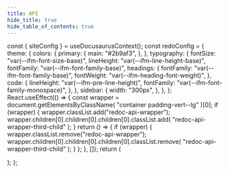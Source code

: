 ```yaml
---
title: API
hide_title: true
hide_table_of_contents: true
---
```



  const { siteConfig } = useDocusaurusContext();
  const redoConfig = {
    theme: {
      colors: {
        primary: {
          main: "#2b9af3",
        },
      },
      typography: {
        fontSize: "var(--ifm-font-size-base)",
        lineHeight: "var(--ifm-line-height-base)",
        fontFamily: "var(--ifm-font-family-base)",
        headings: {
          fontFamily: "var(--ifm-font-family-base)",
          fontWeight: "var(--ifm-heading-font-weight)",
        },
        code: {
          lineHeight: "var(--ifm-pre-line-height)",
          fontFamily: "var(--ifm-font-family-monospace)",
        },
      },
      sidebar: {
        width: "300px",
      },
    },
  };
  React.useEffect(() => {
    const wrapper = document.getElementsByClassName(
      "container padding-vert--lg"
    )[0];
    if (wrapper) {
      wrapper.classList.add("redoc-api-wrapper");
      wrapper.children[0].children[0].children[0].classList.add(
        "redoc-api-wrapper-third-child"
      );
    }
    return () => {
      if (wrapper) {
        wrapper.classList.remove("redoc-api-wrapper");
        wrapper.children[0].children[0].children[0].classList.remove(
          "redoc-api-wrapper-third-child"
        );
      }
    };
  }, []);
  return (
    <div>
      <RedocStandalone
        spec="/openapi/searchpe.yaml"
        options={redoConfig}
      />
    </div>
  );
};

<ApiReference />
